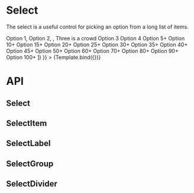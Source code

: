 

<Meta
  title="Forms/Select"
  component={Select}
/>


# Select
The select is a useful control for picking an option from a long list of items.

<Canvas>
  <Story
    name="Default"
    args={{
      value: 2,
      placeholder: 'Default select',
      children: ([
        <SelectItem value={1}>Option 1</SelectItem>,
        <SelectItem value={2}>Option 2</SelectItem>,
        <SelectDivider />,
        <SelectGroup>
          <SelectLabel>Three is a crowd</SelectLabel>
          <SelectItem value={3}>Option 3</SelectItem>
          <SelectItem value={4}>Option 4</SelectItem>
          <SelectDivider />
          <SelectItem value={5}>Option 5+</SelectItem>
          <SelectItem value={10}>Option 10+</SelectItem>
          <SelectItem value={15}>Option 15+</SelectItem>
          <SelectItem value={20}>Option 20+</SelectItem>
          <SelectItem value={25}>Option 25+</SelectItem>
          <SelectItem value={30}>Option 30+</SelectItem>
          <SelectItem value={35}>Option 35+</SelectItem>
          <SelectItem value={40}>Option 40+</SelectItem>
          <SelectItem value={45}>Option 45+</SelectItem>
          <SelectItem value={50}>Option 50+</SelectItem>
          <SelectItem value={60}>Option 60+</SelectItem>
          <SelectItem value={70}>Option 70+</SelectItem>
          <SelectItem value={80}>Option 80+</SelectItem>
          <SelectItem value={90}>Option 90+</SelectItem>
          <SelectItem value={100}>Option 100+</SelectItem>
        </SelectGroup>
      ])
    }}
  >
    {Template.bind({})}
  </Story>
</Canvas>

# API
## Select
<ArgsTable of={Select} />

## SelectItem
<ArgsTable of={SelectItem} />

## SelectLabel
<ArgsTable of={SelectLabel} />

## SelectGroup
<ArgsTable of={SelectGroup} />

## SelectDivider
<ArgsTable of={SelectDivider} />
